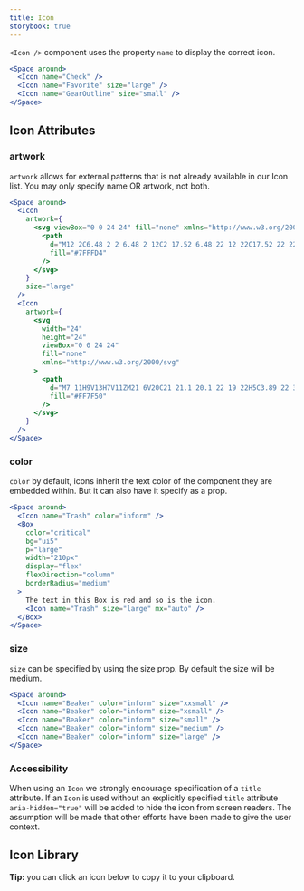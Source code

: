```yaml
---
title: Icon
storybook: true
---
```



`<Icon />` component uses the property `name` to display the correct icon.

```jsx
<Space around>
  <Icon name="Check" />
  <Icon name="Favorite" size="large" />
  <Icon name="GearOutline" size="small" />
</Space>
```

## Icon Attributes

### artwork

`artwork` allows for external patterns that is not already available in our Icon list. You may only specify name OR artwork, not both.

```jsx
<Space around>
  <Icon
    artwork={
      <svg viewBox="0 0 24 24" fill="none" xmlns="http://www.w3.org/2000/svg">
        <path
          d="M12 2C6.48 2 2 6.48 2 12C2 17.52 6.48 22 12 22C17.52 22 22 17.52 22 12C22 6.48 17.52 2 12 2ZM13 17H11V15H13V17ZM13 13H11V7H13V13Z"
          fill="#7FFFD4"
        />
      </svg>
    }
    size="large"
  />
  <Icon
    artwork={
      <svg
        width="24"
        height="24"
        viewBox="0 0 24 24"
        fill="none"
        xmlns="http://www.w3.org/2000/svg"
      >
        <path
          d="M7 11H9V13H7V11ZM21 6V20C21 21.1 20.1 22 19 22H5C3.89 22 3 21.1 3 20L3.01 6C3.01 4.9 3.89 4 5 4H6V2H8V4H16V2H18V4H19C20.1 4 21 4.9 21 6ZM5 8H19V6H5V8ZM19 20V10H5V20H19ZM15 13H17V11H15V13ZM11 13H13V11H11V13Z"
          fill="#FF7F50"
        />
      </svg>
    }
  />
</Space>
```

### color

`color` by default, icons inherit the text color of the component they are embedded within. But it can also have it specify as a prop.

```jsx
<Space around>
  <Icon name="Trash" color="inform" />
  <Box
    color="critical"
    bg="ui5"
    p="large"
    width="210px"
    display="flex"
    flexDirection="column"
    borderRadius="medium"
  >
    The text in this Box is red and so is the icon.
    <Icon name="Trash" size="large" mx="auto" />
  </Box>
</Space>
```

### size

`size` can be specified by using the size prop. By default the size will be medium.

```jsx
<Space around>
  <Icon name="Beaker" color="inform" size="xxsmall" />
  <Icon name="Beaker" color="inform" size="xsmall" />
  <Icon name="Beaker" color="inform" size="small" />
  <Icon name="Beaker" color="inform" size="medium" />
  <Icon name="Beaker" color="inform" size="large" />
</Space>
```

### Accessibility

When using an `Icon` we strongly encourage specification of a `title` attribute. If an `Icon` is used without an explicitly specified `title` attribute `aria-hidden="true"` will be added to hide the icon from screen readers. The assumption will be made that other efforts have been made to give the user context.

## Icon Library

**Tip:** you can click an icon below to copy it to your clipboard.

<IconList />
